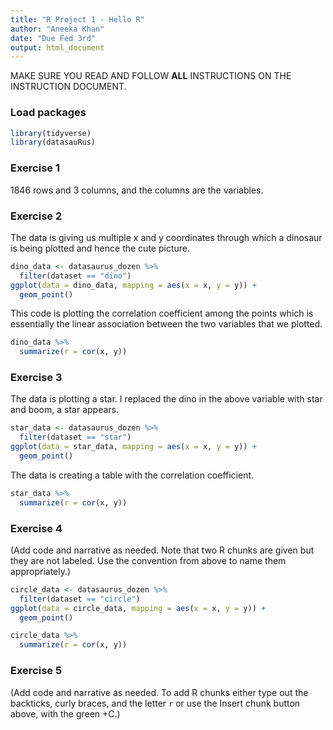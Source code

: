 ```yaml
---
title: "R Project 1 - Hello R"
author: "Aneeka Khan"
date: "Due Fed 3rd"
output: html_document
---
```


MAKE SURE YOU READ AND FOLLOW **ALL** INSTRUCTIONS ON THE INSTRUCTION DOCUMENT. 

### Load packages

```r
library(tidyverse) 
library(datasauRus)
```


### Exercise 1

1846 rows and 3 columns, and the columns are the variables.

### Exercise 2

The data is giving us multiple  x and y coordinates through which a dinosaur is being plotted and hence the cute picture.

```r
dino_data <- datasaurus_dozen %>%
  filter(dataset == "dino")
ggplot(data = dino_data, mapping = aes(x = x, y = y)) +
  geom_point()
```

This code is plotting the correlation coefficient among the points which is essentially the linear association between the two variables that we plotted. 

```r
dino_data %>%
  summarize(r = cor(x, y))
```

### Exercise 3


The data is plotting a star. I replaced the dino in the above variable with star and boom, a star appears.

```r
star_data <- datasaurus_dozen %>%
  filter(dataset == "star")
ggplot(data = star_data, mapping = aes(x = x, y = y)) +
  geom_point()

```

The data is creating a table with the correlation coefficient.
 
```r
star_data %>%
  summarize(r = cor(x, y))

```

### Exercise 4

(Add code and narrative as needed. Note that two R chunks are given but they are not labeled. Use the convention from above to name them appropriately.)

```r
circle_data <- datasaurus_dozen %>%
  filter(dataset == "circle")
ggplot(data = circle_data, mapping = aes(x = x, y = y)) +
  geom_point()

```

```r
circle_data %>%
  summarize(r = cor(x, y))

```

### Exercise 5

(Add code and narrative as needed. To add R chunks either type out the backticks, curly braces, and the letter `r` or use the Insert chunk button above, with the green +C.)
